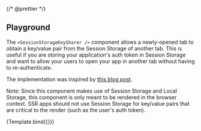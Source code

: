 {/* @prettier */}



<Meta
  argTypes={argTypes}
  component={SessionStorageKeySharer}
  title="Utilities/SessionStorageKeySharer"
/>

## Playground

The `<SessionStorageKeySharer />` component allows a newly-opened tab to obtain
a key/value pair from the Session Storage of another tab. This is useful if you
are storing your application's auth token in Session Storage and want to allow
your users to open your app in another tab without having to re-authenticate.

The implementation was inspired by
[this blog post](https://medium.com/@marciomariani/sharing-sessionstorage-between-tabs-5b6f42c6348c).

Note: Since this component makes use of Session Storage and Local Storage, this
component is only meant to be rendered in the browser context. SSR apps should
not use Session Storage for key/value pairs that are critical to the render
(such as the user's auth token).

<Canvas isColumn>
  <Source language="jsx" story="Playground" />
  <Story
    name="Playground"
    args={{
      keyName: 'mySessionKey',
    }}
  >
    {Template.bind({})}
  </Story>
  <ArgsTable story="Playground" />
</Canvas>
